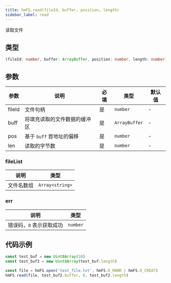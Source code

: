 ```yaml
---
title: hmFS.read(fileId, buffer, position, length)
sidebar_label: read
---
```


读取文件

## 类型

```ts
(fileId: number, buffer: ArrayBuffer, position: number, length: number) => [fileList, err]
```

## 参数

| 参数   | 说明                         | 必填 | 类型          | 默认值 |
| ------ | ---------------------------- | ---- | ------------- | ------ |
| fileId | 文件句柄                     | 是   | `number`      | -      |
| buff   | 将填充读取的文件数据的缓冲区 | 是   | `ArrayBuffer` | -      |
| pos    | 基于 `buff` 首地址的偏移     | 是   | `number`      | -      |
| len    | 读取的字节数                 | 是   | `number`      | -      |

### fileList

| 说明       | 类型            |
| ---------- | --------------- |
| 文件名数组 | `Array<string>` |

### err

| 说明                     | 类型     |
| ------------------------ | -------- |
| 错误码，`0` 表示获取成功 | `number` |

## 代码示例

```js
const test_buf = new Uint8Array(10)
const test_buf2 = new Uint8Array(test_buf.length)

const file = hmFS.open('test_file.txt', hmFS.O_RDWR | hmFS.O_CREAT)
hmFS.read(file, test_buf2.buffer, 0, test_buf2.length)
```
